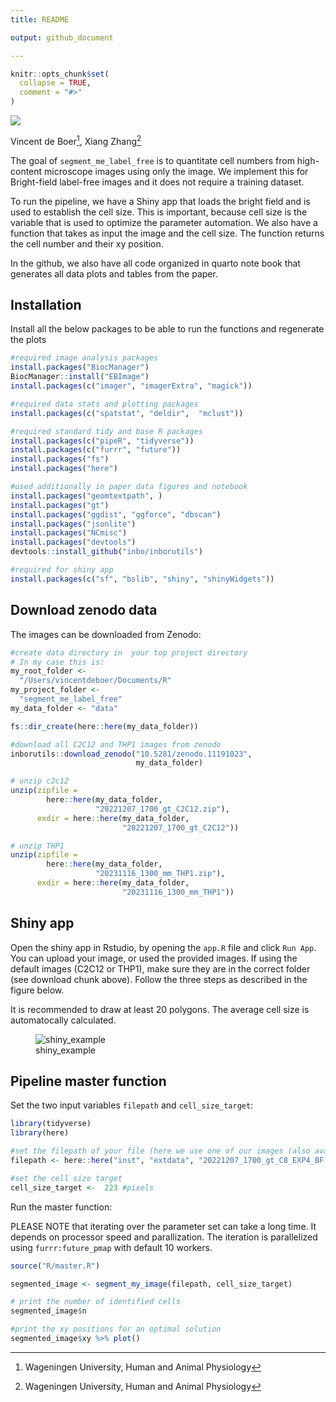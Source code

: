 ```yaml
---
title: README

output: github_document

---
```


<!-- README.md is generated from README.Rmd. Please edit that file -->

```r
knitr::opts_chunk$set(
  collapse = TRUE,
  comment = "#>"
)
```


<!-- badges: start -->


<!-- badges: end -->

![](logo.png)

Vincent de Boer^[Wageningen University, Human and Animal Physiology], 
Xiang Zhang^[Wageningen University, Human and Animal Physiology]

The goal of `segment_me_label_free` is to quantitate cell numbers from high-content microscope images using only the image. We implement this for Bright-field label-free images and it does not require a training dataset.

To run the pipeline, we have a Shiny app that loads the bright field and is used to establish the cell size. This is important, because cell size is the variable that is used to optimize the parameter automation. We also have a function that takes as input the image and the cell size. The function returns the cell number and their xy position.

In the github, we also have all code organized in quarto note book that generates all data plots and tables from the paper.

## Installation

Install all the below packages to be able to run the functions and regenerate the plots

```r
#required image analysis packages
install.packages("BiocManager")
BiocManager::install("EBImage")
install.packages(c("imager", "imagerExtra", "magick"))

#required data stats and plotting packages
install.packages(c("spatstat", "deldir",  "mclust"))

#required standard tidy and base R packages
install.packages(c("pipeR", "tidyverse"))
install.packages(c("furrr", "future"))
install.packages("fs")
install.packages("here")

#used additionally in paper data figures and notebook
install.packages("geomtextpath", )
install.packages("gt")
install.packages("ggdist", "ggforce", "dbscan")
install.packages("jsonlite")
install.packages("NCmisc")
install.packages("devtools")
devtools::install_github("inbo/inborutils")

#required for shiny app
install.packages(c("sf", "bslib", "shiny", "shinyWidgets"))
```

## Download zenodo data

The images can be downloaded from Zenodo:

```r
#create data directory in  your top project directory
# In my case this is:
my_root_folder <- 
  "/Users/vincentdeboer/Documents/R"
my_project_folder <- 
  "segment_me_label_free"
my_data_folder <- "data"

fs::dir_create(here::here(my_data_folder))

#download all C2C12 and THP1 images from zenodo
inborutils::download_zenodo("10.5281/zenodo.11191023", 
                            my_data_folder)

# unzip c2c12
unzip(zipfile = 
        here::here(my_data_folder, 
                   "20221207_1700_gt_C2C12.zip"),
      exdir = here::here(my_data_folder, 
                         "20221207_1700_gt_C2C12"))

# unzip THP1
unzip(zipfile = 
        here::here(my_data_folder, 
                   "20231116_1300_mm_THP1.zip"),
      exdir = here::here(my_data_folder, 
                         "20231116_1300_mm_THP1"))
```

## Shiny app

Open the shiny app in Rstudio, by opening the `app.R` file and click `Run App`. You can upload your image, or used the provided images. If using the default images (C2C12 or THP1), make sure they are in the correct folder (see download chunk above). Follow the three steps as described in the figure below.

It is recommended to draw at least 20 polygons. The average cell size is automatocally calculated.

![shiny_example](shiny_example.png)

## Pipeline master function

Set the two input variables `filepath` and `cell_size_target`:

```r
library(tidyverse)
library(here)
```

```r
#set the filepath of your file (here we use one of our images (also available on github))
filepath <- here::here("inst", "extdata", "20221207_1700_gt_C8_EXP4_BF.tif")

#set the cell size target
cell_size_target <-  223 #pixels


```

Run the master function:

PLEASE NOTE that iterating over the parameter set can take a long time. It depends on processor speed and parallization. The iteration is parallelized using `furrr:future_pmap` with default 10 workers.

```r
source("R/master.R")
```

```r
segmented_image <- segment_my_image(filepath, cell_size_target)

# print the number of identified cells
segmented_image$n

#print the xy positions for an optimal solution
segmented_image$xy %>% plot()

```



